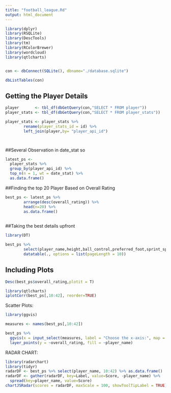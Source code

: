 ```yaml
---
title: "football_league.Rd"
output: html_document
---
```




```r
library(dplyr)
library(RSQLite)
library(DescTools)
library(tm)
library(RColorBrewer)
library(wordcloud)
library(qtlcharts)


con <- dbConnect(SQLite(), dbname="./database.sqlite")

dbListTables(con)

```
## Getting the Player Details

```r
player       <- tbl_df(dbGetQuery(con,"SELECT * FROM player"))
player_stats <- tbl_df(dbGetQuery(con,"SELECT * FROM player_stats"))

player_stats <- player_stats %>%
        rename(player_stats_id = id) %>%
        left_join(player,by= "player_api_id")




```

##Several Observation in date_stat so 

```r
latest_ps <- 
  player_stats %>% 
  group_by(player_api_id) %>% 
  top_n(n = 1, wt = date_stat) %>%
  as.data.frame()

```

##Finding the top 20 Player Based on Overall Rating

```r
best_ps <- latest_ps %>%
        arrange(desc(overall_rating)) %>%
        head(n=20) %>%
        as.data.frame()
        
```

##Taking the best details upfront

```r
library(DT)

best_ps %>%
        select(player_name,height,ball_control,preferred_foot,sprint_speed,stamina,overall_rating) %>%
        datatable(., options = list(pageLength = 10))

```


## Including Plots


```r

Desc(best_ps$overall_rating,plotit = T)

library(qtlcharts)
iplotCorr(best_ps[,10:42], reorder=TRUE)

```

Scatter Plots:

```r

library(ggvis)

measures <- names(best_ps[,10:42])

best_ps %>% 
  ggvis(x = input_select(measures, label = "Choose the x-axis:", map = as.name)) %>% 
  layer_points(y = ~overall_rating, fill = ~player_name)


```

RADAR CHART:

```r
library(radarchart)
library(tidyr)
radarDF <- best_ps %>% select(player_name, 10:42) %>% as.data.frame()
radarDF <- gather(radarDF, key=Label, value=Score, -player_name) %>%
  spread(key=player_name, value=Score)
chartJSRadar(scores = radarDF, maxScale = 100, showToolTipLabel = TRUE)
```





